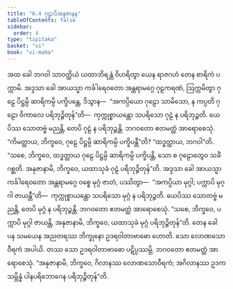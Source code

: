 ```yaml
---
title: "6.4 ဂုဠာဒိအနုဇာနန"
tableOfContents: false
sidebar:
  order: 4
type: "tipitaka"
basket: "vi"
book: "vi-maha"
---
```



<DynamicBreadcrumb />

<Division number="272" book="vi-maha" e="ch" v="3" p="303">

<Paragraph number="1248" book="vi-maha">
အထ ခေါ ဘဂဝါ သာဝတ္ထိယံ ယထာဘိရန္တံ ဝိဟရိတွာ ယေန ရာဇဂဟံ တေန စာရိကံ ပက္ကာမိ. အဒ္ဒသာ ခေါ အာယသ္မာ ကင်္ခါရေဝတော အန္တရာမဂ္ဂေ ဂုဠကရဏံ, ဩက္ကမိတွာ ဂုဠေ ပိဋ္ဌမ္ပိ ဆာရိကမ္ပိ ပက္ခိပန္တေ, ဒိသွာန—  “အကပ္ပိယော ဂုဠော သာမိသော, န ကပ္ပတိ ဂုဠော ဝိကာလေ ပရိဘုဉ္ဇိတုန်”တိ—  ကုက္ကုစ္စာယန္တော သပရိသော ဂုဠံ န ပရိဘုဉ္ဇတိ. ယေပိဿ သောတဗ္ဗံ မညန္တိ, တေပိ ဂုဠံ န ပရိဘုဉ္ဇန္တိ. ဘဂဝတော ဧတမတ္ထံ အာရောစေသုံ. “ကိမတ္ထာယ, ဘိက္ခဝေ, ဂုဠေ ပိဋ္ဌမ္ပိ ဆာရိကမ္ပိ ပက္ခိပန္တီ”တိ? “ထဒ္ဓတ္ထာယ, ဘဂဝါ”တိ. “သစေ, ဘိက္ခဝေ, ထဒ္ဓတ္ထာယ ဂုဠေ ပိဋ္ဌမ္ပိ ဆာရိကမ္ပိ ပက္ခိပန္တိ, သော စ ဂုဠောတွေဝ သင်္ခံ ဂစ္ဆတိ. အနုဇာနာမိ, ဘိက္ခဝေ, ယထာသုခံ ဂုဠံ ပရိဘုဉ္ဇိတုန်”တိ.
</Paragraph>

<Paragraph number="1249" book="vi-maha">
အဒ္ဒသာ ခေါ အာယသ္မာ ကင်္ခါရေဝတော အန္တရာမဂ္ဂေ ဝစ္စေ မုဂ္ဂံ ဇာတံ, ပဿိတွာ—  “အကပ္ပိယာ မုဂ္ဂါ; ပက္ကာပိ မုဂ္ဂါ ဇာယန္တီ”တိ—  ကုက္ကုစ္စာယန္တော သပရိသော မုဂ္ဂံ န ပရိဘုဉ္ဇတိ. ယေပိဿ သောတဗ္ဗံ မညန္တိ, တေပိ မုဂ္ဂံ န ပရိဘုဉ္ဇန္တိ. ဘဂဝတော ဧတမတ္ထံ အာရောစေသုံ. “သစေ, ဘိက္ခဝေ, ပက္ကာပိ မုဂ္ဂါ ဇာယန္တိ, အနုဇာနာမိ, ဘိက္ခဝေ, ယထာသုခံ မုဂ္ဂံ ပရိဘုဉ္ဇိတုန်”တိ.
</Paragraph>

</Division>
<Division number="273" book="vi-maha" e="ch" v="3" p="304">

<Paragraph number="1250" book="vi-maha">
တေန ခေါ ပန သမယေန အညတရဿ ဘိက္ခုနော ဥဒရဝါတာဗာဓော ဟောတိ. သော လောဏသောဝီရကံ အပါယိ. တဿ သော ဥဒရဝါတာဗာဓော ပဋိပ္ပဿမ္ဘိ. ဘဂဝတော ဧတမတ္ထံ အာရောစေသုံ. “အနုဇာနာမိ, ဘိက္ခဝေ, ဂိလာနဿ လောဏသောဝီရကံ; အဂိလာနဿ ဥဒကသမ္ဘိန္နံ ပါနပရိဘောဂေန ပရိဘုဉ္ဇိတုန်”တိ.
</Paragraph>
</Division>